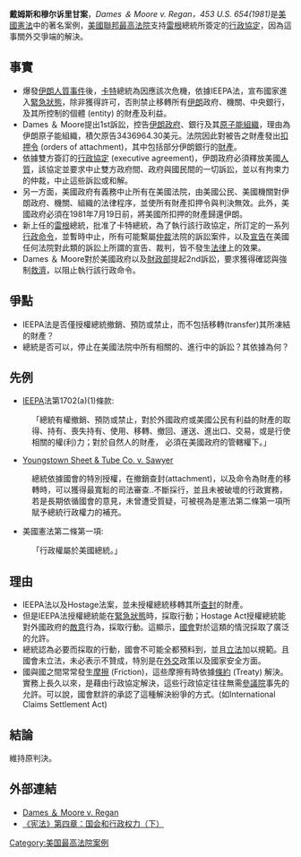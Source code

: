 {{noteTA
|G1=USState
|G2=美國總統
}}
{{Infobox SCOTUS case
  |Litigants=戴姆斯和穆尔诉里甘案
  |ArgueDate=6月24日
  |ArgueYear=1981年
  |DecideDate=7月2日
  |DecideYear=1981年
  |FullName=戴姆斯和穆尔 诉 财政部长罗纳德·里甘等
  |USVol=453
  |USPage=654
  |Citation=101 S.Ct. 2972; 69 L.Ed.2d 918
  |Prior=
  |Subsequent=
  |Holding=使针对伊朗政府的判决无效、中止相关民事诉讼的行政命令是合宪的。
  |SCOTUS=1975-1981
  |Majority=伦奎斯特
  |JoinMajority=
  |Concurrence=斯蒂文斯（部分）
  |JoinConcurrence=
  |Concurrence2=
  |JoinConcurrence2=
  |Concurrence/Dissent=鲍威尔
  |JoinConcurrence/Dissent=
  |LawsApplied=国际紧急状态经济权限法第1702款
}}

'''戴姆斯和穆尔诉里甘案'''，''Dames ＆ Moore v. Regan，453 U.S. 654(1981)''是[[美國憲法|美國憲法]]中的著名案例，[[美國聯邦最高法院|美國聯邦最高法院]]支持[[雷根|雷根]]總統所簽定的[[行政協定|行政協定]]，因為這事關外交爭端的解決。

==事實==
*爆發[[伊朗人質事件|伊朗人質事件]]後，[[卡特|卡特]]總統為因應該次危機，依據IEEPA法，宣布國家進入[[緊急狀態|緊急狀態]]，除非獲得許可，否則禁止移轉所有[[伊朗|伊朗]]政府、機關、中央銀行，及其所控制的個體 (entity) 的財產及利益。
*Dames ＆ Moore提出1st訴訟，控告[[伊朗政府|伊朗政府]]、銀行及其[[原子能組織|原子能組織]]，理由為伊朗原子能組織，積欠原告3436964.30美元。法院因此對被告之財產發出[[扣押令|扣押令]] (orders of attachment)，其中包括部分伊朗銀行的[[財產|財產]]。
*依據雙方簽訂的[[行政協定|行政協定]] (executive agreement)，伊朗政府必須釋放美國[[人質|人質]]，該協定並要求中止雙方政府間、政府與國民間的一切訴訟，並以有拘束力的仲裁，中止這些訴訟或和解。
*另一方面，美國政府有義務中止所有在美國法院，由美國公民、美國機關對伊朗政府、機關、組織的法律程序，並使所有財產扣押令與判決無效。此外，美國政府必須在1981年7月19日前，將美國所扣押的財產歸還伊朗。
*新上任的[[雷根|雷根]]總統，批准了卡特總統，為了執行該行政協定，所訂定的一系列[[行政命令|行政命令]]，並暫時中止，所有可能繫屬[[仲裁|仲裁]]法院的訴訟案件，以及[[宣告|宣告]]在美國任何法院對此類的訴訟上所謂的宣告、裁判，皆不發生[[法律|法律]]上的效果。
*Dames ＆ Moore對於美國政府以及[[財政部|財政部]]提起2nd訴訟，要求獲得確認與強制[[救濟|救濟]]，以阻止執行該行政命令。

==爭點==
*IEEPA法是否僅授權總統撤銷、預防或禁止，而不包括移轉(transfer)其所凍結的財產？
*總統是否可以，停止在美國法院中所有相關的、進行中的訴訟？其依據為何？ 
==先例==
*[[IEEPA|IEEPA]]法第1702(a)(1)條款:
:「總統有權撤銷、預防或禁止，對於外國政府或美國公民有利益的財產的取得、持有、喪失持有、使用、移轉、撤回、運送、進出口、交易，或是行使相關的權(利)力；對於自然人的財產， 必須在美國政府的管轄權下。」
*[[Youngstown_Sheet_&_Tube_Co._v._Sawyer|Youngstown Sheet & Tube Co. v. Sawyer]] 
:總統依據國會的特別授權，在撤銷查封(attachment)，以及命令為財產的移轉時，可以獲得最寬鬆的司法審查..不斷採行，並且未被破壞的行政實務，若是長期依循國會的意見，未曾遭受質疑，可被視為是憲法第二條第一項所賦予總統行政權力的補充。
*美國憲法第­二條第一項:
:「行政權屬於美國總統。」

== 理由 ==
*IEEPA法以及Hostage法案，並未授權總統移轉其所[[查封|查封]]的財產。
*但是IEEPA法授權總統能在[[緊急狀態|緊急狀態]]時，採取行動；Hostage Act授權總統能對外國政府的[[敵意|敵意]]行為，採取行動。這顯示，[[國會|國會]]對於這類的情況採取了廣泛的允許。
*總統認為必要而採取的行動，國會不可能全都預料到，並且[[立法|立法]]加以規範。且國會未立法，未必表示不贊成，特別是在[[外交|外交]]政策以及國家安全方面。
*國與國之間常常發生[[摩擦|摩擦]] (Friction)，這些摩擦有時依據[[條約|條約]] (Treaty) 解決。實務上長久以來，是藉由行政協定解決，這些行政協定往往無需[[參議院|參議院]]事先的允許。可以說，國會默許的承認了這種解決紛爭的方式。(如International Claims Settlement Act)
==結論==
維持原判決。
== 外部連結 ==
*[http://www.wretch.cc/blog/bushmanwang&article_id=12418799 Dames ＆ Moore v. Regan]
*[http://www.juree.net/ShowArticle.asp?ArticleID=387 《宪法》第四章：国会和行政权力（下）] 
[[Category:美国最高法院案例|Category:美国最高法院案例]]